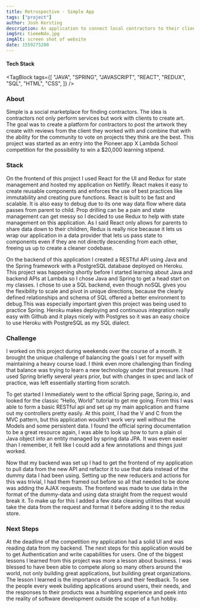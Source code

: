 ```yaml
---
title: Retrospective - Simple App
tags: ["project"]
author: Josh Kersting
description: An application to connect local contractors to their clients. Allows contractors to interact with client with an upvote mechanism to have popular contractors show up on top. Built By myself on saturdays over the course of a month. Reactive front end built with React using Redux for state management. Back end API was built using Java and the spring framework.
imgSrc: tiemeNdo.jpg
imgAlt: screen shot of website
date: 1559275200
---
```


#### Tech Stack

<TagBlock
  tags={[
    "JAVA",
    "SPRING",
    "JAVASCRIPT",
    "REACT",
    "REDUX",
    "SQL",
    "HTML",
    "CSS",
  ]}
/>

### About

Simple is a social marketplace for finding contractors. The idea is contractors not only perform services but work with clients to create art. The goal was to create a platform for contractors to post the artwork they create with reviews from the client they worked with and combine that with the ability for the community to vote on projects they think are the best. This project was started as an entry into the Pioneer.app X Lambda School competition for the possibility to win a $20,000 learning stipend.

### Stack

On the frontend of this project I used React for the UI and Redux for state management and hosted my application on Netlify. React makes it easy to create reusable components and enforces the use of best practices like immutability and creating pure functions. React is built to be fast and scalable. It is also easy to debug due to its one way data flow where data passes from parent to child. Prop drilling can be a pain and state management can get messy so I decided to use Redux to help with state management on this application. As I said React only allows for parents to share data down to their children, Redux is really nice because it lets us wrap our application in a data provider that lets us pass state to components even if they are not directly descending from each other, freeing us up to create a cleaner codebase.

On the backend of this application I created a RESTful API using Java and the Spring framework with a PostgreSQL database deployed on Heroku. This project was happening shortly before I started learning about Java and backend APIs at Lambda so I chose Java and Spring to get a head start on my classes. I chose to use a SQL backend, even though noSQL gives you the flexibility to scale and pivot in unique directions, because the clearly defined relationships and schema of SQL offered a better environment to debug.This was especially important given this project was being used to practice Spring. Heroku makes deploying and continuous integration really easy with Github and it plays nicely with Postgres so it was an easy choice to use Heroku with PostgreSQL as my SQL dialect.

### Challenge

I worked on this project during weekends over the course of a month. It brought the unique challenge of balancing the goals I set for myself with maintaining a heavy course load. I think even more challenging than finding that balance was trying to learn a new technology under that pressure. I had used Spring briefly several years prior, but with changes in spec and lack of practice, was left essentially starting from scratch.

To get started I Immediately went to the official Spring page, Spring.io, and looked for the classic “Hello, World” tutorial to get me going. From this I was able to form a basic RESTful api and set up my main application and frame out my controllers pretty easily. At this point, I had the V and C from the MVC pattern, but this application wouldn’t work very well without the Models and some persistent data. I found the official spring documentation to be a great resource again, I was able to look up how to turn a plain ol Java object into an entity managed by spring data JPA. It was even easier than I remember, it felt like I could add a few annotations and things just worked.

Now that my backend was set up I had to get the frontend of my application to pull data from the new API and refactor it to use that data instead of the dummy data I had been using. Setting up the new reducers and actions for this was trivial, I had them framed out before so all that needed to be done was adding the AJAX requests. The frontend was made to use data in the format of the dummy-data and using data straight from the request would break it. To make up for this I added a few data cleaning utilities that would take the data from the request and format it before adding it to the redux store.

### Next Steps

At the deadline of the competition my application had a solid UI and was reading data from my backend. The next steps for this application would be to get Authentication and write capabilities for users. One of the biggest lessons I learned from this project was more a lesson about business. I was blessed to have been able to compete along so many others around the world, not only building great applications, but building great organizations. The lesson I learned is the importance of users and their feedback. To see the people every week building applications around users, their needs, and the responses to their products was a humbling experience and peek into the reality of software development outside the scope of a fun hobby.
